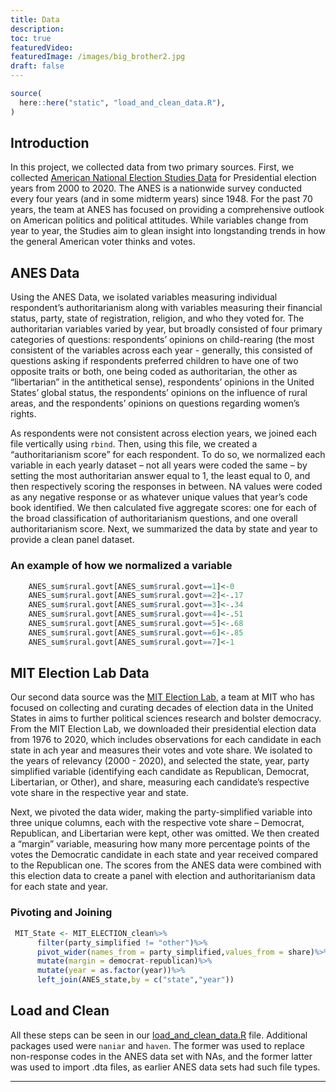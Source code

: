```yaml
---
title: Data
description:
toc: true
featuredVideo:
featuredImage: /images/big_brother2.jpg
draft: false
---
```


```r
source(
  here::here("static", "load_and_clean_data.R"),
)
```

## Introduction

In this project, we collected data from two primary sources. First, we collected [American National Election Studies Data](https://electionstudies.org/data-center/) for Presidential election years from 2000 to 2020. The ANES is a nationwide survey conducted every four years (and in some midterm years) since 1948. For the past 70 years, the team at ANES has focused on providing a comprehensive outlook on American politics and political attitudes. While variables change from year to year, the Studies aim to glean insight into longstanding trends in how the general American voter thinks and votes. 

## ANES Data

Using the ANES Data, we isolated variables measuring individual respondent's authoritarianism along with variables measuring their financial status, party, state of registration, religion, and who they voted for. The authoritarian variables varied by year, but broadly consisted of four primary categories of questions: respondents' opinions on child-rearing (the most consistent of the variables across each year - generally, this consisted of questions asking if respondents preferred children to have one of two opposite traits or both, one being coded as authoritarian, the other as "libertarian" in the antithetical sense), respondents' opinions in the United States' global status, the respondents' opinions on the influence of rural areas, and the respondents' opinions on questions regarding women's rights.



As respondents were not consistent across election years, we joined each file vertically using `rbind`. Then, using this file, we created a "authoritarianism score" for each respondent. To do so, we normalized each variable in each yearly dataset -- not all years were coded the same -- by setting the most authoritarian answer equal to 1, the least equal to 0, and then respectively scoring the responses in between. NA values were coded as any negative response or as whatever unique values that year's code book identified. We then calculated five aggregate scores: one for each of the broad classification of authoritarianism questions, and one overall authoritarianism score. Next, we summarized the data by state and year to provide a clean panel dataset.

### An example of how we normalized a variable

```r
    ANES_sum$rural.govt[ANES_sum$rural.govt==1]<-0
    ANES_sum$rural.govt[ANES_sum$rural.govt==2]<-.17
    ANES_sum$rural.govt[ANES_sum$rural.govt==3]<-.34
    ANES_sum$rural.govt[ANES_sum$rural.govt==4]<-.51
    ANES_sum$rural.govt[ANES_sum$rural.govt==5]<-.68
    ANES_sum$rural.govt[ANES_sum$rural.govt==6]<-.85
    ANES_sum$rural.govt[ANES_sum$rural.govt==7]<-1
```



## MIT Election Lab Data

Our second data source was the [MIT Election Lab](https://electionlab.mit.edu/data), a team at MIT who has focused on collecting and curating decades of election data in the United States in aims to further political sciences research and bolster democracy. From the MIT Election Lab, we downloaded their presidential election data from 1976 to 2020, which includes observations for each candidate in each state in ach year and measures their votes and vote share. We isolated to the years of relevancy (2000 - 2020), and selected the state, year, party simplified variable (identifying each candidate as Republican, Democrat, Libertarian, or Other), and share, measuring each candidate's respective vote share in the respective year and state. 



Next, we pivoted the data wider, making the party-simplified variable into three unique columns, each with the respective vote share -- Democrat, Republican, and Libertarian were kept, other was omitted. We then created a "margin" variable, measuring how many more percentage points of the votes the Democratic candidate in each state and year received compared to the Republican one. The scores from the ANES data were combined with this election data to create a panel with election and authoritarianism data for each state and year. 

### Pivoting and Joining

```r
 MIT_State <- MIT_ELECTION_clean%>%
      filter(party_simplified != "other")%>%
      pivot_wider(names_from = party_simplified,values_from = share)%>%
      mutate(margin = democrat-republican)%>%
      mutate(year = as.factor(year))%>%
      left_join(ANES_state,by = c("state","year"))

```


## Load and Clean

All these steps can be seen in our [load_and_clean_data.R](/load_and_clean_data.R) file. Additional packages used were `naniar` and `haven`. The former was used to replace non-response codes in the ANES data set with NAs, and the former latter was used to import .dta files, as earlier ANES data sets had such file types. 




---